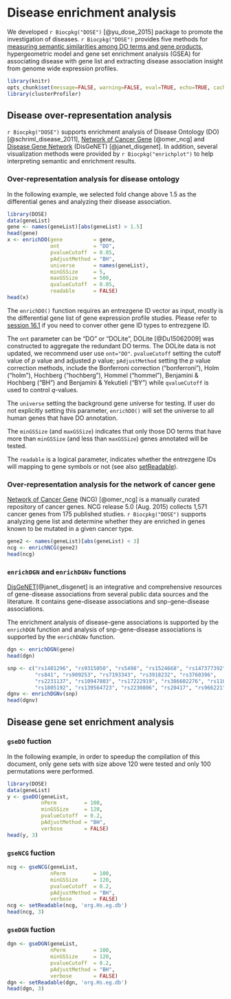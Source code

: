 # Disease enrichment analysis {#dose-enrichment}


We developed `r Biocpkg("DOSE")` [@yu_dose_2015] package to promote the investigation of diseases. `r Biocpkg("DOSE")` provides five methods for [measuring semantic similarities among DO terms and gene products](#DOSE-semantic-similarity), hypergeometric model and gene set enrichment analysis (GSEA) for associating disease with gene list and extracting disease association insight from genome wide expression profiles.


```r
library(knitr)
opts_chunk$set(message=FALSE, warning=FALSE, eval=TRUE, echo=TRUE, cache=TRUE)
library(clusterProfiler)
```

## Disease over-representation analysis {#dose-ora}


`r Biocpkg("DOSE")` supports enrichment analysis of Disease Ontology (DO) [@schriml_disease_2011], [Network of Cancer Gene](http://ncg.kcl.ac.uk/) [@omer_ncg] and [Disease Gene Network](http://disgenet.org/) (DisGeNET) [@janet_disgenet]. In addition, several visualization methods were provided by `r Biocpkg("enrichplot")` to help interpreting semantic and enrichment results.


### Over-representation analysis for disease ontology {#dose-do-ora}


In the following example, we selected fold change above 1.5 as the differential genes and analyzing their disease association.

```r
library(DOSE)
data(geneList)
gene <- names(geneList)[abs(geneList) > 1.5]
head(gene)
x <- enrichDO(gene          = gene,
              ont           = "DO",
              pvalueCutoff  = 0.05,
              pAdjustMethod = "BH",
              universe      = names(geneList),
              minGSSize     = 5,
              maxGSSize     = 500,
              qvalueCutoff  = 0.05,
              readable      = FALSE)
head(x)
```

The `enrichDO()` function requires an entrezgene ID vector as input, mostly is the differential gene list of gene expression profile studies. Please refer to [session 16.1](#id-convert) if you need to conver other gene ID types to entrezgene ID. 


The `ont` parameter can be "DO" or "DOLite", DOLite [@Du15062009] was constructed to aggregate the redundant DO terms. The DOLite data is not updated, we recommend user use `ont="DO"`. `pvalueCutoff` setting the cutoff value of *p* value and adjusted *p* value; `pAdjustMethod` setting the *p* value correction methods, include the Bonferroni correction ("bonferroni"), Holm ("holm"), Hochberg ("hochberg"), Hommel ("hommel"), Benjamini \& Hochberg ("BH") and Benjamini \& Yekutieli ("BY") while `qvalueCutoff` is used to control *q*-values.

The `universe` setting the background gene universe for testing. If user do not explicitly setting this parameter, `enrichDO()` will set the universe to all human genes that have DO annotation.

The `minGSSize` (and `maxGSSize`) indicates that only those DO terms that have more than `minGSSize` (and less than `maxGSSize`) genes annotated will be tested.

The `readable` is a logical parameter, indicates whether the entrezgene IDs will mapping to gene symbols or not (see also [setReadable](#setReadable)).


### Over-representation analysis for the network of cancer gene {#dose-ncg-ora}

[Network of Cancer Gene](http://ncg.kcl.ac.uk/) (NCG) [@omer_ncg] is a manually curated repository of cancer genes. NCG release 5.0 (Aug. 2015) collects 1,571 cancer genes from 175 published studies. `r Biocpkg("DOSE")` supports analyzing gene list and determine whether they are enriched in genes known to be mutated in a given cancer type.

```r
gene2 <- names(geneList)[abs(geneList) < 3]
ncg <- enrichNCG(gene2)
head(ncg)
```

### `enrichDGN` and `enrichDGNv` functions

[DisGeNET](http://disgenet.org/)[@janet_disgenet] is an integrative and comprehensive resources of gene-disease associations from several public data sources and the literature. It contains gene-disease associations and snp-gene-disease associations.

The enrichment analysis of disease-gene associations is supported by the `enrichDGN` function and analysis of snp-gene-disease associations is supported by the `enrichDGNv` function.

```r
dgn <- enrichDGN(gene)
head(dgn)

snp <- c("rs1401296", "rs9315050", "rs5498", "rs1524668", "rs147377392",
         "rs841", "rs909253", "rs7193343", "rs3918232", "rs3760396",
         "rs2231137", "rs10947803", "rs17222919", "rs386602276", "rs11053646",
         "rs1805192", "rs139564723", "rs2230806", "rs20417", "rs966221")
dgnv <- enrichDGNv(snp)
head(dgnv)
```

## Disease gene set enrichment analysis {#dose-gsea}

### `gseDO` fuction

In the following example, in order to speedup the compilation of this document, only gene sets with size above 120 were tested and only 100 permutations were performed.

```r
library(DOSE)
data(geneList)
y <- gseDO(geneList,
           nPerm         = 100,
           minGSSize     = 120,
           pvalueCutoff  = 0.2,
           pAdjustMethod = "BH",
           verbose       = FALSE)
head(y, 3)
```

### `gseNCG` fuction

```r
ncg <- gseNCG(geneList,
              nPerm         = 100,
              minGSSize     = 120,
              pvalueCutoff  = 0.2,
              pAdjustMethod = "BH",
              verbose       = FALSE)
ncg <- setReadable(ncg, 'org.Hs.eg.db')
head(ncg, 3)
```

### `gseDGN` fuction

```r
dgn <- gseDGN(geneList,
              nPerm         = 100,
              minGSSize     = 120,
              pvalueCutoff  = 0.2,
              pAdjustMethod = "BH",
              verbose       = FALSE)
dgn <- setReadable(dgn, 'org.Hs.eg.db')
head(dgn, 3)
```
